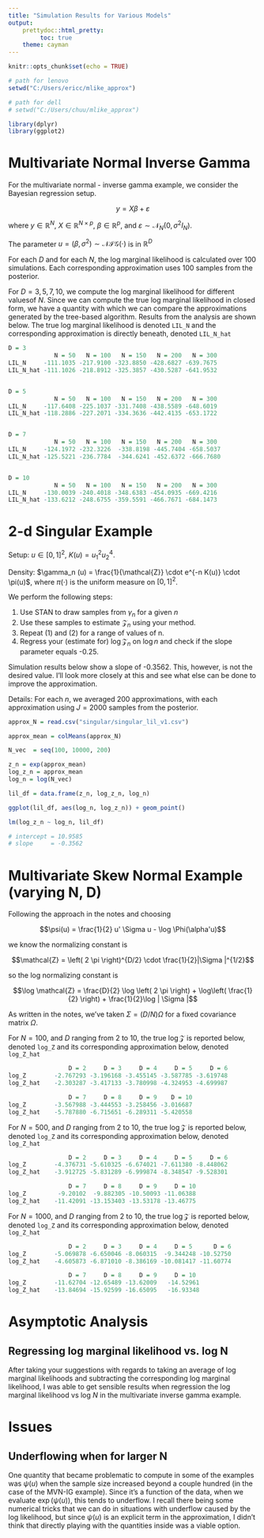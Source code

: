 ```yaml
---
title: "Simulation Results for Various Models"
output:
    prettydoc::html_pretty:
         toc: true
    theme: cayman
---
```


```r
knitr::opts_chunk$set(echo = TRUE)
```

```r

# path for lenovo
setwd("C:/Users/ericc/mlike_approx")

# path for dell
# setwd("C:/Users/chuu/mlike_approx")

library(dplyr)
library(ggplot2)
```


# Multivariate Normal Inverse Gamma 

For the multivariate normal - inverse gamma example, we 
consider the Bayesian regression setup. 

$$ y = X \beta + \varepsilon $$ 

where $y \in \mathbb{R}^N$, $X \in \mathbb{R}^{N \times p}$, 
$\beta \in \mathbb{R}^p$, and 
$\varepsilon \sim \mathcal{N}_N \left( 0, \sigma^2 I_N \right)$. 

The parameter $u = (\beta, \sigma^2) \sim \mathcal{NIG}(\cdot)$ is in 
$\mathbb{R}^D$

For each $D$ and for each $N$, the log marginal likelihood is
calculated over 100 simulations. Each corresponding approximation 
uses 100 samples from the posterior. 

For $D = 3, 5, 7, 10$, we compute the log marginal likelihood for different 
valuesof $N$. Since we can compute the true log marginal likelihood in closed 
form, we have a quantity with which we can compare the approximations generated
by the tree-based algorithm. Results from the analysis are shown below. The true 
log marginal likelihood is denoted $\texttt{LIL_N}$ and the corresponding 
approximation is directly beneath, denoted $\texttt{LIL_N_hat}$

```r

D = 3
             N = 50   N = 100   N = 150   N = 200   N = 300
LIL_N     -111.1035 -217.9100 -323.8850 -428.6827 -639.7675
LIL_N_hat -111.1026 -218.8912 -325.3857 -430.5287 -641.9532


D = 5
             N = 50   N = 100   N = 150   N = 200   N = 300
LIL_N     -117.6408 -225.1037 -331.7408 -438.5589 -648.6019
LIL_N_hat -118.2886 -227.2071 -334.3636 -442.4135 -653.1722


D = 7
             N = 50   N = 100   N = 150   N = 200   N = 300
LIL_N     -124.1972 -232.3226  -338.8198 -445.7404 -658.5037
LIL_N_hat -125.5221 -236.7784  -344.6241 -452.6372 -666.7680


D = 10     
             N = 50   N = 100   N = 150   N = 200   N = 300
LIL_N     -130.0039 -240.4018 -348.6383 -454.0935 -669.4216
LIL_N_hat -133.6212 -248.6755 -359.5591 -466.7671 -684.1473

```



# 2-d Singular Example

Setup: $u \in \left[ 0, 1 \right]^2$, $K(u) = u_1^2 u_2^4$. 

Density: $\gamma_n (u) = \frac{1}{\mathcal{Z}} \cdot e^{-n K(u)} \cdot \pi(u)$, 
where $\pi(\cdot)$ is the uniform measure on $\left[ 0, 1 \right]^2$. 

We perform the following steps:

1. Use STAN to draw samples from $\gamma_n$ for a given $n$
2. Use these samples to estimate $\mathcal{Z}_n$ using your method. 
3. Repeat (1) and (2) for a range of values of n. 
4. Regress your (estimate for) $\log \mathcal{Z}_n$ on $\log n$ and check if 
the slope parameter equals -0.25. 

Simulation results below show a slope of -0.3562. This, however, is not the 
desired value. I'll look more closely at this and see what else can be done to 
improve the approximation.

Details: For each $n$, we averaged $200$ approximations, with each approximation 
using $J = 2000$ samples from the posterior. 


```r

approx_N = read.csv("singular/singular_lil_v1.csv")

approx_mean = colMeans(approx_N)

N_vec  = seq(100, 10000, 200)

z_n = exp(approx_mean)
log_z_n = approx_mean
log_n = log(N_vec)

lil_df = data.frame(z_n, log_z_n, log_n)

ggplot(lil_df, aes(log_n, log_z_n)) + geom_point()

lm(log_z_n ~ log_n, lil_df) 

# intercept = 10.9585
# slope     = -0.3562
```



# Multivariate Skew Normal Example (varying N, D)

Following the approach in the notes and choosing 

$$\psi(u) = \frac{1}{2} u' \Sigma u - \log \Phi(\alpha'u)$$

we know the normalizing constant is

$$\mathcal{Z} = \left( 2 \pi \right)^{D/2} \cdot \frac{1}{2}|\Sigma |^{1/2}$$

so the log normalizing constant is

$$\log \mathcal{Z} = \frac{D}{2} \log \left( 2 \pi \right) + 
\log\left( \frac{1}{2} \right) + \frac{1}{2}\log | \Sigma |$$


As written in the notes, we've taken $\Sigma = \left( D / N \right) \Omega$ for 
a fixed covariance matrix $\Omega$.

For $N = 100$, and $D$ ranging from 2 to 10, the true $\log \mathcal{Z}$ 
is reported below, denoted $\texttt{log_Z}$ and its corresponding approximation
below, denoted $\texttt{log_Z_hat}$


```r
                 D = 2     D = 3     D = 4     D = 5     D = 6 
log_Z        -2.767293 -3.196168 -3.455145 -3.587785 -3.619748
log_Z_hat    -2.303287 -3.417133 -3.780998 -4.324953 -4.699987

                 D = 7     D = 8     D = 9    D = 10
log_Z        -3.567988 -3.444553 -3.258456 -3.016687
log_Z_hat    -5.787880 -6.715651 -6.289311 -5.420558

```

For $N = 500$, and $D$ ranging from 2 to 10, the true $\log \mathcal{Z}$ 
is reported below, denoted $\texttt{log_Z}$ and its corresponding approximation
below, denoted $\texttt{log_Z_hat}$

```r
                 D = 2     D = 3     D = 4     D = 5     D = 6
log_Z        -4.376731 -5.610325 -6.674021 -7.611380 -8.448062
log_Z_hat    -3.912725 -5.831289 -6.999874 -8.348547 -9.528301

                 D = 7     D = 8     D = 9     D = 10
log_Z         -9.20102  -9.882305 -10.50093 -11.06388
log_Z_hat    -11.42091 -13.153403 -13.53178 -13.46775

```


For $N = 1000$, and $D$ ranging from 2 to 10, the true $\log \mathcal{Z}$ 
is reported below, denoted $\texttt{log_Z}$ and its corresponding approximation
below, denoted $\texttt{log_Z_hat}$


```r
                 D = 2     D = 3     D = 4     D = 5      D = 6
log_Z        -5.069878 -6.650046 -8.060315  -9.344248 -10.52750
log_Z_hat    -4.605873 -6.871010 -8.386169 -10.081417 -11.60774

                 D = 7     D = 8     D = 9     D = 10
log_Z        -11.62704 -12.65489 -13.62009   -14.52961
log_Z_hat    -13.84694 -15.92599 -16.65095   -16.93348

```


# Asymptotic Analysis

## Regressing log marginal likelihood vs. log N

After taking your suggestions with regards to taking an average of log marginal
likelihoods and subtracting the corresponding log marginal likelihood, I was 
able to get sensible results when regression the log marginal likelihood 
vs log $N$ in the multivariate inverse gamma example. 


# Issues

## Underflowing when for larger N
One quantity that became problematic to compute in some of the examples was 
$\psi(u)$ when the sample size increased beyond a couple hundred (in the case 
of the MVN-IG example). Since it's a function of the data, when we evaluate 
$\exp\left( \psi(u \right))$, this tends to underflow. I recall there being 
some numerical tricks that we can do in situations with underflow caused by the 
log likelihood, but since $\psi(u)$ is an explicit term in the approximation, I
didn't think that directly playing with the quantities inside was a viable 
option.


























